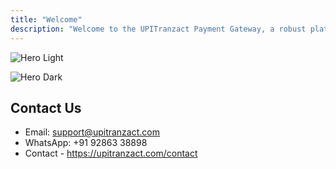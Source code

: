 ```yaml
---
title: "Welcome"
description: "Welcome to the UPITranzact Payment Gateway, a robust platform offering seamless, secure, and scalable payment solutions. This documentation will help developers, merchants, and businesses integrate and use UPITranzact effectively for handling UPI payments, managing orders, and tracking transactions."
---
```


<img
  className="block dark:hidden"
  src="/images/hero-light.png"
  alt="Hero Light"
/>

<img
  className="hidden dark:block"
  src="/hero-image.webp"
  alt="Hero Dark"
  title=""
/>

## Contact Us

- Email: [support@upitranzact.com](mailto:support@upitranzact.com)
- WhatsApp: +91 92863 38898
- Contact - https://upitranzact.com/contact